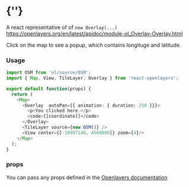  
<Meta of={OverlayStories} />
 
# {'<Overlay />'}
 
A react representative of of `new Overlay(...)`
https://openlayers.org/en/latest/apidoc/module-ol_Overlay-Overlay.html

Click on the map to see a popup, which contains longituge and latitude.

<Story of={OverlayStories.Primary} />

### Usage
```typescript
import OSM from 'ol/source/OSM';
import { Map, View, TileLayer, Overlay } from 'react-openlayers';

export default function(props) {
  return (
    <Map>
      <Overlay  autoPan={{ animation: { duration: 250 }}}>
        <p>You clicked here.</p>
        <code>[[coordinate]]</code>
      </Overlay>
      <TileLayer source={new OSM()} />
      <View center={[-10997148, 4569099]} zoom={4}/>
    </Map>
  );
}
```

### props

You can pass any props defined in the 
[Openlayers documentation](https://openlayers.org/en/latest/apidoc/module-ol_Overlay-Overlay.html)
